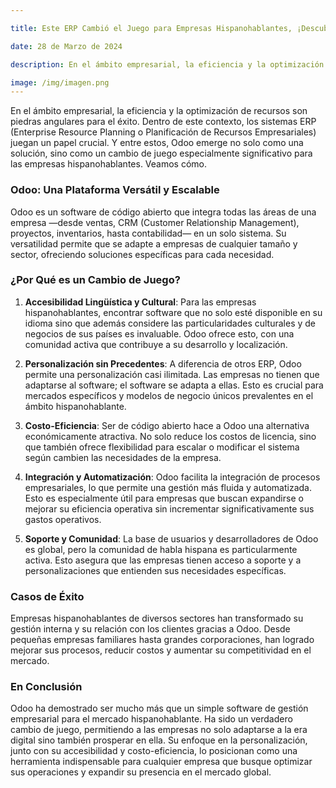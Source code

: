 ```yaml
---

title: Este ERP Cambió el Juego para Empresas Hispanohablantes, ¡Descubre Cómo!

date: 28 de Marzo de 2024

description: En el ámbito empresarial, la eficiencia y la optimización de recursos son piedras angulares para el éxito. Dentro de este contexto, los sistemas ERP (Enterprise Resource Planning o Planificación de Recursos Empresariales) juegan un papel crucial.

image: /img/imagen.png
---
```


En el ámbito empresarial, la eficiencia y la optimización de recursos son piedras angulares para el éxito. Dentro de este contexto, los sistemas ERP (Enterprise Resource Planning o Planificación de Recursos Empresariales) juegan un papel crucial. Y entre estos, Odoo emerge no solo como una solución, sino como un cambio de juego especialmente significativo para las empresas hispanohablantes. Veamos cómo.

### **Odoo: Una Plataforma Versátil y Escalable**

Odoo es un software de código abierto que integra todas las áreas de una empresa —desde ventas, CRM (Customer Relationship Management), proyectos, inventarios, hasta contabilidad— en un solo sistema. Su versatilidad permite que se adapte a empresas de cualquier tamaño y sector, ofreciendo soluciones específicas para cada necesidad.

### **¿Por Qué es un Cambio de Juego?**

1. **Accesibilidad Lingüística y Cultural**: Para las empresas hispanohablantes, encontrar software que no solo esté disponible en su idioma sino que además considere las particularidades culturales y de negocios de sus países es invaluable. Odoo ofrece esto, con una comunidad activa que contribuye a su desarrollo y localización.

2. **Personalización sin Precedentes**: A diferencia de otros ERP, Odoo permite una personalización casi ilimitada. Las empresas no tienen que adaptarse al software; el software se adapta a ellas. Esto es crucial para mercados específicos y modelos de negocio únicos prevalentes en el ámbito hispanohablante.

3. **Costo-Eficiencia**: Ser de código abierto hace a Odoo una alternativa económicamente atractiva. No solo reduce los costos de licencia, sino que también ofrece flexibilidad para escalar o modificar el sistema según cambien las necesidades de la empresa.

4. **Integración y Automatización**: Odoo facilita la integración de procesos empresariales, lo que permite una gestión más fluida y automatizada. Esto es especialmente útil para empresas que buscan expandirse o mejorar su eficiencia operativa sin incrementar significativamente sus gastos operativos.

5. **Soporte y Comunidad**: La base de usuarios y desarrolladores de Odoo es global, pero la comunidad de habla hispana es particularmente activa. Esto asegura que las empresas tienen acceso a soporte y a personalizaciones que entienden sus necesidades específicas.

### **Casos de Éxito**

Empresas hispanohablantes de diversos sectores han transformado su gestión interna y su relación con los clientes gracias a Odoo. Desde pequeñas empresas familiares hasta grandes corporaciones, han logrado mejorar sus procesos, reducir costos y aumentar su competitividad en el mercado.

### **En Conclusión**

Odoo ha demostrado ser mucho más que un simple software de gestión empresarial para el mercado hispanohablante. Ha sido un verdadero cambio de juego, permitiendo a las empresas no solo adaptarse a la era digital sino también prosperar en ella. Su enfoque en la personalización, junto con su accesibilidad y costo-eficiencia, lo posicionan como una herramienta indispensable para cualquier empresa que busque optimizar sus operaciones y expandir su presencia en el mercado global.